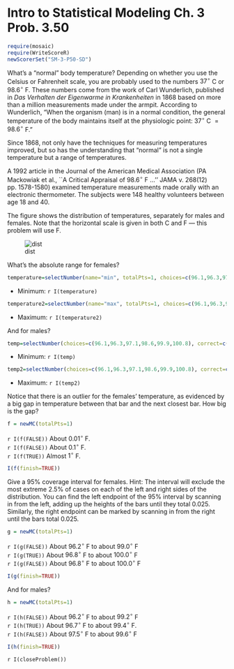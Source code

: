Intro to Statistical Modeling Ch. 3 Prob. 3.50
========================================================
```{r include=FALSE}
require(mosaic)
require(WriteScoreR)
newScorerSet("SM-3-P50-SD")
```

What's a "normal" body temperature?  Depending on whether you
use the Celsius or Fahrenheit scale, you are probably used to the
numbers $37^\circ$ C or $98.6^\circ$ F.  These numbers come from
the work of Carl Wunderlich, published in *Das Verhalten der Eigenwarme
in Krankenheiten* in 1868 based on more than a million measurements
made under the armpit.  According to Wunderlich, "When the organism (man) is in a normal condition,
the general temperature of the body maintains itself at the
physiologic point: $37^\circ$ C $=98.6^\circ$ F."

Since 1868, not only have the techniques for measuring temperatures
improved, but so has the understanding that "normal" is not a single
temperature but a range of temperatures.

A 1992 article in the Journal of the American Medical Association (PA
Mackowiak et al., ``A Critical Appraisal of $98.6^\circ$ F ...''  JAMA
v. 268(12) pp. 1578-1580) examined temperature measurements made
orally with an electronic thermometer.  The subjects were 148 healthy
volunteers between age 18 and 40.

The figure shows the distribution of temperatures, separately for
males and females.  Note that the horizontal scale is given in both C
and F --- this problem will use F.

![dist](f2009-p107-Fig1.png)

What's the absolute range for females?
```{r include=FALSE}
temperature=selectNumber(name="min", totalPts=1, choices=c(96.1,96.3,97.1,98.6,99.9,100.8), correct=c(96.3))
```

* Minimum: `r I(temperature)`

```{r include=FALSE}
temperature2=selectNumber(name="max", totalPts=1, choices=c(96.1,96.3,97.1,98.6,99.9,100.8), correct=c(100.8))
```
* Maximum: `r I(temperature2)` 


And for males?

```{r include=FALSE}
temp=selectNumber(choices=c(96.1,96.3,97.1,98.6,99.9,100.8), correct=c(96.1), totalPts=1, name="min1")
```
* Minimum:  `r I(temp)`

```{r include=FALSE}
temp2=selectNumber(choices=c(96.1,96.3,97.1,98.6,99.9,100.8), correct=c(99.9), totalPts=1, name="max1")
```
* Maximum: `r I(temp2)`


Notice that there is an outlier for the females' temperature, as
evidenced by a big gap in temperature between that bar and the next closest bar.  How
big is the gap?
```{r include=FALSE}
f = newMC(totalPts=1)
```

`r I(f(FALSE))` About $0.01^\circ$ F.     
`r I(f(FALSE))` About $0.1^\circ$ F.     
`r I(f(TRUE))` Almost $1^\circ$ F.

```{r include=FALSE, results="hide"}
I(f(finish=TRUE))
```


Give a 95% coverage interval for females.  Hint: The interval will
exclude the most extreme 2.5% of cases on each of the left and right
sides of the distribution.  You can find the left endpoint of the 95%
interval by scanning in from the left, adding up the heights of the
bars until they total 0.025.  Similarly, the right endpoint can be
marked by scanning in from the right until the bars total 0.025.
```{r include=FALSE}
g = newMC(totalPts=1)
```

`r I(g(FALSE))` About $96.2^\circ$ F to about $99.0^\circ$ F     
`r I(g(TRUE))` About $96.8^\circ$ F to about $100.0^\circ$ F     
`r I(g(FALSE))` About $96.8^\circ$ F to about $100.0^\circ$ F     

```{r include=FALSE, results="hide"}
I(g(finish=TRUE))
```

And for males?
```{r include=FALSE}
h = newMC(totalPts=1)
```
`r I(h(FALSE))` About $96.2^\circ$ F to about $99.2^\circ$ F     
`r I(h(TRUE))` About $96.7^\circ$ F to about  $99.4^\circ$ F.     
`r I(h(FALSE))` About $97.5^\circ$ F to about $99.6^\circ$ F

```{r include=FALSE, results="hide"}
I(h(finish=TRUE))
```

`r I(closeProblem())`




